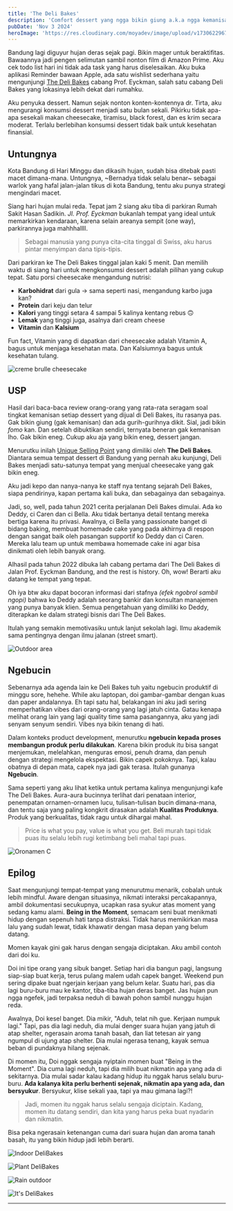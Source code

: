 ```yaml
---
title: 'The Deli Bakes'
description: 'Comfort dessert yang ngga bikin giung a.k.a ngga kemanisan'
pubDate: 'Nov 3 2024'
heroImage: 'https://res.cloudinary.com/moyadev/image/upload/v1730622967/sena/delibakes_a1o5rl.jpg'
---
```


Bandung lagi diguyur hujan deras sejak pagi. Bikin mager untuk beraktifitas. Bawaannya jadi pengen selimutan sambil nonton film di Amazon Prime. Aku cek todo list hari ini tidak ada task yang harus diselesaikan. Aku buka aplikasi Reminder bawaan Apple, ada satu wishlist sederhana yaitu mengunjungi [The Deli Bakes](https://www.instagram.com/thedelibakes/) cabang Prof. Eyckman, salah satu cabang Deli Bakes yang lokasinya lebih dekat dari rumahku.

Aku penyuka dessert. Namun sejak nonton konten-kontennya dr. Tirta, aku mengurangi konsumsi dessert menjadi satu bulan sekali. Pikirku tidak apa-apa sesekali makan cheesecake, tiramisu, black forest, dan es krim secara moderat. Terlalu berlebihan konsumsi dessert tidak baik untuk kesehatan finansial. 

## Untungnya

Kota Bandung di Hari Minggu dan dikasih hujan, sudah bisa ditebak pasti macet dimana-mana. Untungnya, ~Bernadya tidak selalu benar~ sebagai warlok yang hafal jalan-jalan tikus di kota Bandung, tentu aku punya strategi mengindari macet.

Siang hari hujan mulai reda. Tepat jam 2 siang aku tiba di parkiran Rumah Sakit Hasan Sadikin. *Jl. Prof. Eyckman* bukanlah tempat yang ideal untuk memarkirkan kendaraan, karena selain areanya sempit (one way), parkirannya juga mahhhallll. 

> Sebagai manusia yang punya cita-cita tinggal di Swiss, aku harus pintar menyimpan dana tipis-tipis. 

Dari parkiran ke The Deli Bakes tinggal jalan kaki 5 menit. Dan memilih waktu di siang hari untuk mengkonsumsi dessert adalah pilihan yang cukup tepat. Satu porsi cheesecake mengandung nutrisi:
* **Karbohidrat** dari gula -> sama seperti nasi, mengandung karbo juga kan?
* **Protein** dari keju dan telur
* **Kalori** yang tinggi setara 4 sampai 5 kalinya kentang rebus 🙃
* **Lemak** yang tinggi juga, asalnya dari cream cheese
* **Vitamin** dan **Kalsium**

Fun fact, Vitamin yang di dapatkan dari cheesecake adalah Vitamin A, bagus untuk menjaga kesehatan mata. Dan Kalsiumnya bagus untuk kesehatan tulang.  

![creme brulle cheesecake](https://res.cloudinary.com/moyadev/image/upload/v1730681497/sena/deli/cheesecake_jqjusj.jpg)

## USP

Hasil dari baca-baca review orang-orang yang rata-rata seragam soal tingkat kemanisan setiap dessert yang dijual di Deli Bakes, itu rasanya pas. Gak bikin giung (gak kemanisan) dan ada gurih-gurihnya dikit. Sial, jadi bikin *fomo* kan. Dan setelah dibuktikan sendiri, ternyata beneran gak kemanisan lho. Gak bikin eneg. Cukup aku aja yang bikin eneg, dessert jangan. 

Menurutku inilah [Unique Selling Point](https://en.wikipedia.org/w/index.php?title=Unique_selling_proposition&t=) yang dimiliki oleh **The Deli Bakes**. Diantara semua tempat dessert di Bandung yang pernah aku kunjungi, Deli Bakes menjadi satu-satunya tempat yang menjual cheesecake yang gak bikin eneg. 

Aku jadi kepo dan nanya-nanya ke staff nya tentang sejarah Deli Bakes, siapa pendirinya, kapan pertama kali buka, dan sebagainya dan sebagainya. 

Jadi, so, well, pada tahun 2021 cerita perjalanan Deli Bakes dimulai. Ada ko Deddy, ci Caren dan ci Bella. Aku tidak bertanya detail tentang mereka bertiga karena itu privasi. Awalnya, ci Bella yang passionate banget di bidang baking, membuat homemade cake yang pada akhirnya di respon dengan sangat baik oleh pasangan supportif ko Deddy dan ci Caren. Mereka lalu team up untuk membawa homemade cake ini agar bisa dinikmati oleh lebih banyak orang. 

Alhasil pada tahun 2022 dibuka lah cabang pertama dari The Deli Bakes di Jalan Prof. Eyckman Bandung, and the rest is history. Oh, wow! Berarti aku datang ke tempat yang tepat. 

Oh iya btw aku dapat bocoran informasi dari stafnya *(efek ngobrol sambil ngopi)* bahwa ko Deddy adalah seorang bankir dan konsultan manajemen yang punya banyak klien. Semua pengetahuan yang dimiliki ko Deddy, diterapkan ke dalam strategi bisnis dari The Deli Bakes. 

Itulah yang semakin memotivasiku untuk lanjut sekolah lagi. Ilmu akademik sama pentingnya dengan ilmu jalanan (street smart).

![Outdoor area](https://res.cloudinary.com/moyadev/image/upload/v1730684452/sena/deli/garden_bnciqm.jpg)

## Ngebucin

Sebenarnya ada agenda lain ke Deli Bakes tuh yaitu ngebucin produktif di minggu sore, hehehe. While aku laptopan, doi gambar-gambar dengan kuas dan paper andalannya. Eh tapi satu hal, belakangan ini aku jadi sering memperhatikan vibes dari orang-orang yang lagi jatuh cinta. Gatau kenapa melihat orang lain yang lagi quality time sama pasangannya, aku yang jadi senyam senyum sendiri. Vibes nya bikin tenang di hati. 

Dalam konteks product development, menurutku **ngebucin kepada proses membangun produk perlu dilakukan**. Karena bikin produk itu bisa sangat menjemukan, melelahkan, menguras emosi, penuh drama, dan penuh dengan strategi mengelola ekspektasi. Bikin capek pokoknya. Tapi, kalau obatnya di depan mata, capek nya jadi gak terasa. Itulah gunanya **Ngebucin**. 

Sama seperti yang aku lihat ketika untuk pertama kalinya mengunjungi kafe The Deli Bakes. Aura-aura bucinnya terlihat dari penataan interior, penempatan ornamen-ornamen lucu, tulisan-tulisan bucin dimana-mana, dan tentu saja yang paling kongkrit dirasakan adalah **Kualitas Produknya**. Produk yang berkualitas, tidak ragu untuk dihargai mahal. 

> Price is what you pay, value is what you get. Beli murah tapi tidak puas itu selalu lebih rugi ketimbang beli mahal tapi puas.

![Oronamen C](https://res.cloudinary.com/moyadev/image/upload/v1730685626/sena/deli/quote_hiuama.jpg)

## Epilog

Saat mengunjungi tempat-tempat yang menurutmu menarik, cobalah untuk lebih mindful. Aware dengan situasinya, nikmati interaksi percakapannya, ambil dokumentasi secukupnya, ucapkan rasa syukur atas moment yang sedang kamu alami. **Being in the Moment**, semacam seni buat menikmati hidup dengan sepenuh hati tanpa distraksi. Tidak harus memikirkan masa lalu yang sudah lewat, tidak khawatir dengan masa depan yang belum datang. 

Momen kayak gini gak harus dengan sengaja diciptakan. Aku ambil contoh dari doi ku. 

Doi ini tipe orang yang sibuk banget. Setiap hari dia bangun pagi, langsung siap-siap buat kerja, terus pulang malem udah capek banget. Weekend pun sering dipake buat ngerjain kerjaan yang belum kelar. Suatu hari, pas dia lagi buru-buru mau ke kantor, tiba-tiba hujan deras banget. Jas hujan pun ngga ngefek, jadi terpaksa neduh di bawah pohon sambil nunggu hujan reda.

Awalnya, Doi kesel banget. Dia mikir, "Aduh, telat nih gue. Kerjaan numpuk lagi." Tapi, pas dia lagi neduh, dia mulai denger suara hujan yang jatuh di atap shelter, ngerasain aroma tanah basah, dan liat tetesan air yang ngumpul di ujung atap shelter. Dia mulai ngerasa tenang, kayak semua beban di pundaknya hilang sejenak.

Di momen itu, Doi nggak sengaja nyiptain momen buat "Being in the Moment". Dia cuma lagi neduh, tapi dia milih buat nikmatin apa yang ada di sekitarnya. Dia mulai sadar kalau kadang hidup itu nggak harus selalu buru-buru. **Ada kalanya kita perlu berhenti sejenak, nikmatin apa yang ada, dan bersyukur**. Bersyukur, klise sekali yaa, tapi ya mau gimana lagi?!

> Jadi, momen itu nggak harus selalu sengaja diciptain. Kadang, momen itu datang sendiri, dan kita yang harus peka buat nyadarin dan nikmatin.

Bisa peka ngerasain ketenangan cuma dari suara hujan dan aroma tanah basah, itu yang bikin hidup jadi lebih berarti. 

![Indoor DeliBakes](https://res.cloudinary.com/moyadev/image/upload/v1730687519/sena/deli/indoor_sqk9bf.jpg)

![Plant DeliBakes](https://res.cloudinary.com/moyadev/image/upload/v1730687576/sena/deli/plant_uyg6hp.jpg)

![Rain outdoor](https://res.cloudinary.com/moyadev/image/upload/v1730687936/sena/deli/rain-outdoor_cb8npz.png)

![It's DeliBakes](https://res.cloudinary.com/moyadev/image/upload/v1730687936/sena/deli/rain-indoor_wvw6fa.png)

---